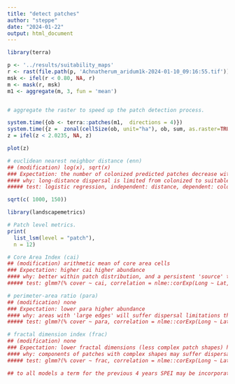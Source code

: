 ```yaml
---
title: "detect patches"
author: "steppe"
date: "2024-01-22"
output: html_document
---
```


```r
library(terra)
```

```r
p <- '../results/suitability_maps'
r <- rast(file.path(p, 'Achnatherum_aridum1k-2024-01-10_09:16:55.tif'))
msk <- ifel(r < 0.80, NA, r)
m <- mask(r, msk)
m1 <- aggregate(m, 3, fun = 'mean')


# aggregate the raster to speed up the patch detection process. 
```



```r
system.time({ob <- terra::patches(m1,  directions = 4)})
system.time({z =  zonal(cellSize(ob, unit="ha"), ob, sum, as.raster=TRUE) })
z = ifel(z < 2.0235, NA, z)

plot(z)
```


```r

# euclidean nearest neighbor distance (enn)
## (modification) log(x), sqrt(x)
### Expectation: the number of colonized predicted patches decrease with increasing distance.
#### why: long-distance dispersal is limited from colonized to suitable patches. 
##### test: logistic regression, independent: distance, dependent: colonization (0|1)

sqrt(c( 1000, 150))
```


```r
library(landscapemetrics)

# Patch level metrics. 
print(
  list_lsm(level = "patch"), 
  n = 12)

# Core Area Index (cai)  
## (modification) arithmetic mean of core area cells
### Expectation: higher cai higher abundance
#### why: better within patch distribution, and a persistent 'source' to 'sink' peripheral cells. 
##### test: glmm?(% cover ~ cai, correlation = nlme::corExp(Long ~ Lat, nugget=T), family = quasibinomial)

# perimeter-area ratio (para)
## (modification) none
### Expectation: lower para higher abundance
#### why: areas with 'large edges' will suffer dispersal limitations throughout them, as many seeds will go to unsuitable habitat.
##### test: glmm?(% cover ~ para, correlation = nlme::corExp(Long ~ Lat, nugget=T), family = quasibinomial)

# fractal dimension index (frac)
## (modification) none
### Expectation: lower fractal dimensions (less complex patch shapes) have higher abundances. 
#### why: components of patches with complex shapes may suffer dispersal limitation. 
##### test: glmm?(% cover ~ frac, correlation = nlme::corExp(Long ~ Lat, nugget=T), family = quasibinomial)

## to all models a term for the previous 4 years SPEI may be incorporated. 

```
